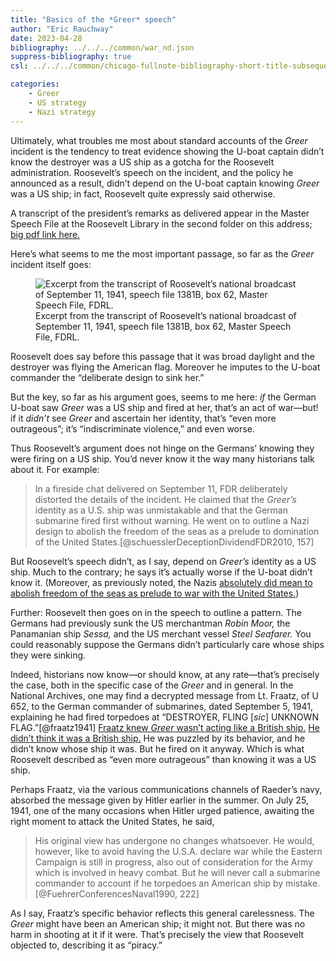 ```yaml
---
title: "Basics of the *Greer* speech"
author: "Eric Rauchway"
date: 2023-04-28
bibliography: ../../../common/war_nd.json
suppress-bibliography: true
csl: ../../../common/chicago-fullnote-bibliography-short-title-subsequent.csl

categories:
    - Greer
    - US strategy
    - Nazi strategy
---
```


Ultimately, what troubles me most about standard accounts of the *Greer* incident is the tendency to treat evidence showing the U-boat captain didn't know the destroyer was a US ship as a gotcha for the Roosevelt administration. Roosevelt's speech on the incident, and the policy he announced as a result, didn't depend on the U-boat captain knowing *Greer* was a US ship; in fact, Roosevelt quite expressly said otherwise.

A transcript of the president's remarks as delivered appear in the Master Speech File at the Roosevelt Library in the second folder on this address; [big pdf link here.](http://www.fdrlibrary.marist.edu/_resources/images/msf/msf01445)

Here's what seems to me the most important passage, so far as the *Greer* incident itself goes:

![Excerpt from the transcript of Roosevelt's national broadcast of September 11, 1941, speech file 1381B, box 62, Master Speech File, FDRL.](speech.png)

Roosevelt does say before this passage that it was broad daylight and the destroyer was flying the American flag. Moreover he imputes to the U-boat commander the "deliberate design to sink her." 

But the key, so far as his argument goes, seems to me here: *if* the German U-boat saw *Greer* was a US ship and fired at her, that's an act of war---but! if it *didn't* see *Greer* and ascertain her identity, that's "even more outrageous"; it's "indiscriminate violence," and even worse.

Thus Roosevelt's argument does not hinge on the Germans' knowing they were firing on a US ship. You'd never know it the way many historians talk about it. For example:

> In a fireside chat delivered on September 11, FDR deliberately distorted the details of the incident. He claimed that the *Greer's* identity as a U.S. ship was unmistakable and that the German submarine fired first without warning. He went on to outline a Nazi design to abolish the freedom of the seas as a prelude to domination of the United States.[@schuesslerDeceptionDividendFDR2010, 157]

But Roosevelt's speech didn't, as I say, depend on *Greer's* identity as a US ship. Much to the contrary; he says it's actually worse if the U-boat didn't know it. (Moreover, as previously noted, the Nazis [absolutely did mean to abolish freedom of the seas as prelude to war with the United States.](https://erauchway.github.io/posts/greer_2_nazi/))

Further: Roosevelt then goes on in the speech to outline a pattern. The Germans had previously sunk the US merchantman *Robin Moor,* the Panamanian ship *Sessa,* and the US merchant vessel *Steel Seafarer.* You could reasonably suppose the Germans didn't particularly care whose ships they were sinking.

Indeed, historians now know---or should know, at any rate---that's precisely the case, both in the specific case of the *Greer* and in general. In the National Archives, one may find a decrypted message from Lt. Fraatz, of U 652, to the German commander of submarines, dated September 5, 1941, explaining he had fired torpedoes at "DESTROYER, FLING [*sic*] UNKNOWN FLAG."[@fraatz1941] [Fraatz knew *Greer* wasn't acting like a British ship.](https://erauchway.github.io/posts/greer_4_facts_2/) [He didn't think it was a British ship.](https://erauchway.github.io/posts/greer_5_confusion/) He was puzzled by its behavior, and he didn't know whose ship it was. But he fired on it anyway. Which is what Roosevelt described as "even more outrageous" than knowing it was a US ship. 

Perhaps Fraatz, via the various communications channels of Raeder's navy, absorbed the message given by Hitler earlier in the summer. On July 25, 1941, one of the many occasions when Hitler urged patience, awaiting the right moment to attack the United States, he said, 

> His original view has undergone no changes whatsoever. He would, however, like to avoid having the U.S.A. declare war while the Eastern Campaign is still in progress, also out of consideration for the Army which is involved in heavy combat. But he will never call a submarine commander to account if he torpedoes an American ship by mistake.[@FuehrerConferencesNaval1990, 222]

As I say, Fraatz's specific behavior reflects this general carelessness. The *Greer* might have been an American ship; it might not. But there was no harm in shooting at it if it were. That's precisely the view that Roosevelt objected to, describing it as "piracy."
